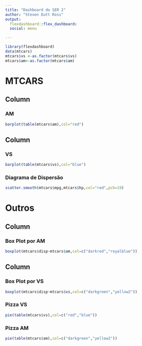 ```yaml
---
title: "Dashboard do SER 2"
author: "Steven Dutt Ross"
output: 
  flexdashboard::flex_dashboard:
  social: menu

---
```


```r
library(flexdashboard)
data(mtcars)
mtcars$vs <-as.factor(mtcars$vs)
mtcars$am<-as.factor(mtcars$am)
```

MTCARS
=======================================================================

Column 
-----------------------------------------------------------------------

### AM

```r
barplot(table(mtcars$am),col="red")
```


Column {.tabset}
-----------------------------------------------------------------------

### VS 

```r
barplot(table(mtcars$vs),col="blue")
```


### Diagrama de Dispersão 

```r
scatter.smooth(mtcars$mpg,mtcars$hp,col="red",pch=19)
```

Outros
=======================================================================

Column
-----------------------------------------------------------------------

### Box Plot por AM

```r
boxplot(mtcars$disp~mtcars$am,col=c("darkred","royalblue"))
```


Column {.tabset}
-----------------------------------------------------------------------

### Box Plot por VS

```r
boxplot(mtcars$disp~mtcars$vs,col=c("darkgreen","yellow2"))
```


### Pizza VS

```r
pie(table(mtcars$vs),col=c("red","blue"))
```


### Pizza AM

```r
pie(table(mtcars$am),col=c("darkgreen","yellow2"))
```


